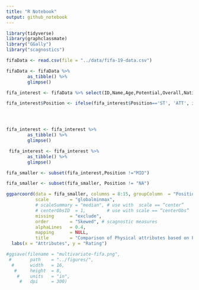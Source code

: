 ```yaml
---
title: "R Notebook"
output: github_notebook
---
```


```r
library(tidyverse)
library(graphclassmate)
library("GGally")
library("scagnostics")
```

```r
fifaData <- read.csv(file = "../data/fifa-19-data.csv")
```


```r
fifaData <- fifaData %>%
        as_tibble() %>%
        glimpse()

```
```r
fifa_interest <- fifaData %>% select(ID,Name,Age,Potential,Overall,Nationality,Position,Acceleration,SprintSpeed, Agility, Balance, Reactions, Jumping, Stamina, Strength)
```

```r
fifa_interest$Position <- ifelse(fifa_interest$Position=='ST', 'ATT', ifelse(fifa_interest$Position=='CF', 'ATT', fifa_interest$Position <- ifelse(fifa_interest$Position=='LF', 'ATT', ifelse(fifa_interest$Position=='RF', 'ATT', fifa_interest$Position <- ifelse(fifa_interest$Position=='LF', 'ATT', ifelse(fifa_interest$Position=='RF', 'ATT', fifa_interest$Position <- ifelse(fifa_interest$Position=='LS', 'ATT', ifelse(fifa_interest$Position=='RS', 'ATT', fifa_interest$Position <- ifelse(fifa_interest$Position=='LW', 'ATT', ifelse(fifa_interest$Position=='RW', 'ATT', fifa_interest$Position <- ifelse(fifa_interest$Position=='CAM', 'MID', ifelse(fifa_interest$Position=='CDM', 'MID', fifa_interest$Position <- ifelse(fifa_interest$Position=='LCM', 'MID', ifelse(fifa_interest$Position=='CM', 'MID', fifa_interest$Position <- ifelse(fifa_interest$Position=='LAM', 'MID', ifelse(fifa_interest$Position=='LDM', 'MID', fifa_interest$Position <- ifelse(fifa_interest$Position=='LM', 'MID', ifelse(fifa_interest$Position=='RAM', 'MID', fifa_interest$Position <- ifelse(fifa_interest$Position=='RCM', 'MID', ifelse(fifa_interest$Position=='RDM', 'MID', ifelse(fifa_interest$Position=='RM', 'MID', fifa_interest$Position <- ifelse(fifa_interest$Position=='CB', 'DEF', ifelse(fifa_interest$Position=='LB', 'DEF', fifa_interest$Position <- ifelse(fifa_interest$Position=='RB', 'DEF', ifelse(fifa_interest$Position=='RWB', 'DEF', fifa_interest$Position <- ifelse(fifa_interest$Position=='LCB', 'DEF', ifelse(fifa_interest$Position=='RCB', 'DEF', ifelse(fifa_interest$Position=='LWB', 'DEF', NA))))))))))))))))))))))))))))
```


```r

```



```r

```


```r

```

```r
fifa_interest <- fifa_interest %>%
        as_tibble() %>%
        glimpse()
```

```r
 fifa_interest <- fifa_interest %>%
        as_tibble() %>%
        glimpse()
```
```r
fifa_smaller <- subset(fifa_interest,Position !="MID")

```
```r
fifa_smaller <- subset(fifa_smaller, Position != "NA")
```

```r

ggparcoord(data = fifa_smaller, columns = 8:15, groupColumn  = "Position",
           scale        = "globalminmax", 
           # scaleSummary = "median", # use with  scale == “center”
           # centerObsID  = 1,        # use with scale == “centerObs”
           missing      = "exclude", 
           order        = "Skewed", # scagnostic measures 
           alphaLines   = 0.4, 
           mapping      = NULL, 
           title        = "Comparison of Physical attributes based on Position") +
  labs(x = "Attributes", y = "Rating")
```

```r
#ggsave(filename = "multivariate-fifa.png",
 #       path    = "../figures/",
  #      width   = 16,
   #     height  = 8,
    #    units   = "in",
     #   dpi     = 300)
```


